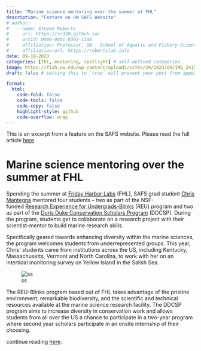 ```yaml
---
title: "Marine science mentoring over the summer at FHL"
description: "Feature on UW SAFS Website"
# author:
#   - name: Steven Roberts
#     url: https://sr320.github.io/
#     orcid: 0000-0001-8302-1138
#     affiliation: Professor, UW - School of Aquatic and Fishery Sciences
#     affiliation-url: https://robertslab.info
date: 09-18-2023
categories: [fhl, mentoring, spotlight] # self-defined categories
image: https://fish.uw.edu/wp-content/uploads/sites/29/2023/09/IMG_2415.jpg # finding a good image
draft: false # setting this to `true` will prevent your post from appearing on your listing page until you're ready!

format:
  html:
    code-fold: false
    code-tools: false
    code-copy: false
    highlight-style: github
    code-overflow: wrap
---
```


This is an excerpt from a feature on the SAFS website. Please read the full article [here](https://fish.uw.edu/2023/09/marine-science-mentoring-over-the-summer-at-fhl/).

# Marine science mentoring over the summer at FHL

Spending the summer at [Friday Harbor Labs](https://fhl.uw.edu/) (FHL), SAFS grad student [Chris Mantegna](https://faculty.washington.edu/sr320/people.html#chris-mantegna) mentored four students -- two as part of the NSF-funded [Research Experience for Undergrads-Blinks](https://fhl.uw.edu/research/summer-research-internships/) (REU) program and two as part of the [Doris Duke Conservation Scholars Program](http://uwconservationscholars.org/) (DDCSP). During the program, students get to collaborate on a research project with their scientist-mentor to build marine research skills.

Specifically geared towards enhancing diversity within the marine sciences, the program welcomes students from underrepresented groups. This year, Chris\' students came from institutions across the US, including Kentucky, Massachusetts, Vermont and North Carolina, to work with her on an intertidal monitoring survey on Yellow Island in the Salish Sea.

![ss](https://fish.uw.edu/wp-content/uploads/sites/29/2023/09/IMG_2457.jpg)

The REU-Blinks program based out of FHL takes advantage of the pristine environment, remarkable biodiversity, and the scientific and technical resources available at the marine science research facility. The DDCSP program aims to increase diversity in conservation work and allows students from all over the US a chance to participate in a two-year program where second year scholars participate in an onsite internship of their choosing.

continue reading [here](https://fish.uw.edu/2023/09/marine-science-mentoring-over-the-summer-at-fhl/).
